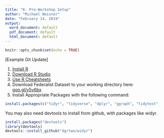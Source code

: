 ```yaml
---
title: "0. Pre-Workshop Setup"
author: "Michael Weisner"
date: "February 14, 2019"
output:
  word_document: default
  pdf_document: default
  html_document: default
---
```


```r
knitr::opts_chunk$set(echo = TRUE)
```

[Example Git Update]

1. [Install R](https://cran.r-project.org/)
2. [Download R Studio](https://www.rstudio.com/products/rstudio/download/)
3. [Use R Cheatsheets](https://www.rstudio.com/resources/cheatsheets/)
4. Download Federalist Dataset to your working directory here: [goo.gl/y5v6bx](goo.gl/y5v6bx)
5. Install Appropriate Packages with the following command:

```r
install.packages(c("tidyr", "tidyverse", "dplyr", "ggraph", "tidytext", "gutenbergr", "janeaustenr", "tm", "wordcloud", "topicmodels", "text2vec", "ggplot2", "igraph", "quanteda", "rmarkdown", "rtweet", "stringr", "Matrix", "ggthemes"))
```


You may also need devtools to install from github, with packages like widyr.

```r
install.packages("devtools")
library(devtools)
devtools::install_github("dgrtwo/widyr")
```

















